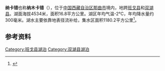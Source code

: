 {{ViewTibetanScript}}
{{Infobox_lake
 |湖泊名稱 =纳卡错
 |湖泊照片 = 
 |湖泊照片標題 = 
 |測深圖 =
 |測深圖標題 =
 |湖泊所在地 = [[中国|中国]][[西藏|西藏]]
 |座標 = {{coord |31|51|N|89|47|E|display=inline,title|scale:500000_type:waterbody_region:CN}}
 |湖泊類別 = [[咸水湖|咸水湖]]
 |流入 =
 |流出 = 
 |集水區面積 =1180.2平方公里
 |集水區國家 =
 |湖泊長度 =6.5公里
 |湖泊闊度 =最大4.3公里<br />平均2.58公里
 |湖泊面積 =16.8平方公里
 |平均深度 = 
 |最深深度 = 
 |水體體積 = 
 |湖水停留時間 =
 |湖岸線長度 =
 |海拔高度 =4534米
 |湖中島嶼 =
 |湖邊城鎮 =
}}
{{Location map
 |China Tibet
 |mark=<!--dot-->Blue pog.svg
 |lat_deg=31|lat_min=51|lat_sec =
 |lon_deg=89|lon_min=47|lon_sec =
 |caption=纳卡错在[[西藏|西藏]]的位置。
 |position=right
 |width=350
 |float=right
}}
'''纳卡错'''也称'''纳木卡错'''（{{bo|z=ནམ་མཁའ་མཚོ|w=nam mkha' mtsho|t=Namkha Tso}}），位于[[中国|中国]][[西藏自治区|西藏自治区]][[那曲市|那曲市]]境内，地跨[[班戈县|班戈县]]和[[双湖县|双湖县]]。湖面海拔4534米，面积16.8平方公里。湖区年均气温-2℃，年均降水量约300毫米。湖水主要依靠地表径流补给，集水区面积1180.2平方公里<ref>{{cite book zh |author=王苏民 窦鸿身 |title=中国湖泊志 |format=M |edition=1 |location=北京 |publisher=科学出版社 |date=1998|pages=460|id= ISBN 7-03-006706-1}}</ref>。
==参考资料==
{{reflist}}

[[Category:班戈县湖泊|Category:班戈县湖泊]]
[[Category:双湖县湖泊|Category:双湖县湖泊]]